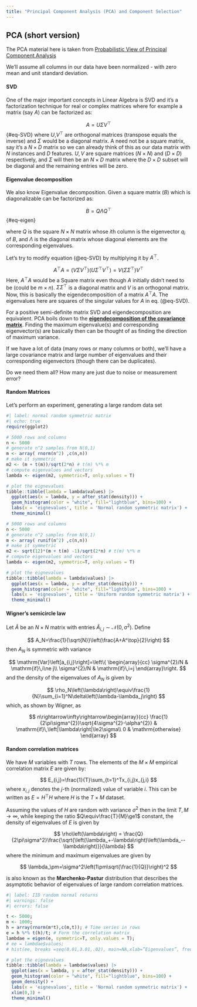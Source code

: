 ```yaml
---
title: "Principal Component Analysis (PCA) and Component Selection"
---
```


## PCA (short version)

::: callout-note
The PCA material here is taken from [Probabilistic View of Principal Component Analysis](https://towardsdatascience.com/probabilistic-view-of-principal-component-analysis-9c1bbb3f167)

We'll assume all columns in our data have been normalized - with zero mean and unit standard deviation.
:::

#### SVD

One of the major important concepts in Linear Algebra is SVD and it’s a factorization technique for real or complex matrices where for example a matrix (say *A*) can be factorized as:

$$
A = U\Sigma V^\top 
$$ {#eq-SVD} where $U$,$V^\top$ are orthogonal matrices (transpose equals the inverse) and $\Sigma$ would be a diagonal matrix. A need not be a square matrix, say it’s a $N\times D$ matrix so we can already think of this as our data matrix with $N$ instances and $D$ features. $U,V$ are square matrices ($N\times N$) and ($D\times D$) respectively, and $\Sigma$ will then be an $N\times D$ matrix where the $D\times D$ subset will be diagonal and the remaining entries will be zero.

#### Eigenvalue decomposition

We also know Eigenvalue decomposition. Given a square matrix ($B$) which is diagonalizable can be factorized as:

$$
B = Q\Lambda Q^\top 
$$ {#eq-eigen}

where $Q$ is the square $N\times N$ matrix whose $i$th column is the eigenvector $q_i$ of $B$, and $\Lambda$ is the diagonal matrix whose diagonal elements are the corresponding eigenvalues.

Let’s try to modify equation (@eq-SVD) by multiplying it by $A^\top$.

$$
A^\top A = \left(V\Sigma V^\top\right)\left(U\Sigma^\top V^\top\right)=V\left(\Sigma\Sigma^\top \right)V^\top
$$ Here, $A^\top A$ would be a Square matrix even though $A$ initially didn’t need to be (could be $m\times n$). $\Sigma\Sigma^\top$ is a diagonal matrix and $V$ is an orthogonal matrix. Now, this is basically the eigendecomposition of a matrix $A^\top A$. The eigenvalues here are squares of the singular values for $A$ in eq. (@eq-SVD).

For a positive semi-definite matrix SVD and eigendecomposition are equivalent. PCA boils down to the [**eigendecomposition of the covariance matrix**]{.underline}. Finding the maximum eigenvalue(s) and corresponding eigenvector(s) are basically then can be thought of as finding the direction of maximum variance.

If we have a lot of data (many rows or many columns or both), we'll have a large covariance matrix and large number of eigenvalues and their corresponding eigenvectors (though there can be duplicates).

Do we need them all? How many are just due to noise or measurement error?

#### Random Matrices

Let's perform an experiment, generating a large random data set

```r
#| label: normal random symmetric matrix 
#| echo: true
require(ggplot2)

# 5000 rows and columns
n <- 5000
# generate n^2 samples from N(0,1)
m <- array( rnorm(n^2) ,c(n,n))
# make it symmetric
m2 <- (m + t(m))/sqrt(2*n) # t(m) %*% m
# compute eigenvalues and vectors
lambda <- eigen(m2, symmetric=T, only.values = T)

# plot the eignevalues
tibble::tibble(lambda = lambda$values) |> 
  ggplot(aes(x = lambda, y = after_stat(density))) + 
  geom_histogram(color = "white", fill="lightblue", bins=100) + 
  labs(x = 'eignevalues', title = 'Normal random symmetric matrix') +
  theme_minimal()
```

```r
# 5000 rows and columns
n <- 5000
# generate n^2 samples from N(0,1)
m <- array( runif(n^2) ,c(n,n))
# make it symmetric
m2 <- sqrt(12)*(m + t(m) -1)/sqrt(2*n) # t(m) %*% m
# compute eigenvalues and vectors
lambda <- eigen(m2, symmetric=T, only.values = T)

# plot the eignevalues
tibble::tibble(lambda = lambda$values) |> 
  ggplot(aes(x = lambda, y = after_stat(density))) + 
  geom_histogram(color = "white", fill="lightblue", bins=100) + 
  labs(x = 'eignevalues', title = 'Uniform random symmetric matrix') +
  theme_minimal()
```

#### Wigner’s semicircle law

Let $\tilde{A}$ be an $N\times N$ matrix with entries $\tilde{A}_{i,j}\sim\mathcal{N\left(0,\sigma^2\right)}$. Define

$$
A_N=\frac{1}{\sqrt{N}}\left(\frac{A+A^\top}{2}\right)
$$ then $A_N$ is symmetric with variance

$$
\mathrm{Var}\left[a_{i,j}\right]=\left\{ \begin{array}{cc}
\sigma^{2}/N & \mathrm{if}\,i\ne j\\
\sigma^{2}/N & \mathrm{if}\,i=j
\end{array}\right.
$$ and the density of the eigenvalues of $A_N$ is given by

$$
\rho_N\left(\lambda\right)\equiv\frac{1}{N}\sum_{i=1}^N\delta\left(\lambda-\lambda_j\right)
$$ which, as shown by Wigner, as

$$
n\rightarrow\infty\rightarrow\begin{array}{cc}
\frac{1}{2\pi\sigma^{2}}\sqrt{4\sigma^{2}-\alpha^{2}} & \mathrm{if}\,\left|\lambda\right|\le2\sigma\\
0 & \mathrm{otherwise}
\end{array}
$$

#### Random correlation matrices

We have $M$ variables with $T$ rows. The elements of the $M\times M$ empirical correlation matrix $E$ are given by:

$$
E_{i,j}=\frac{1}{T}\sum_{t=1}^Tx_{i,j}x_{j,i}
$$ where $x_{i,j}$ denotes the $j$-th (normalized) value of variable $i$. This can be written as $E=H^\top H$ where $H$ is the $T\times M$ dataset.

Assuming the values of $H$ are random with variance $\sigma^2$ then in the limit $T,M\rightarrow\infty$, while keeping the ratio $Q\equiv\frac{T}{M}\ge1$ constant, the density of eigenvalues of $E$ is given by

$$
\rho\left(\lambda\right) = \frac{Q}{2\pi\sigma^2}\frac{\sqrt{\left(\lambda_+-\lambda\right)\left(\lambda_--\lambda\right)}}{\lambda}
$$ where the minimum and maximum eigenvalues are given by

$$
\lambda_\pm=\sigma^2\left(1\pm\sqrt{\frac{1}{Q}}\right)^2
$$

is also known as the **Marchenko-Pastur** distribution that describes the asymptotic behavior of eigenvalues of large random correlation matrices.

```r
#| label: IID random normal returns
#| warnings: false
#| errors: false

t <- 5000;
m <- 1000;
h = array(rnorm(m*t),c(m,t)); # Time series in rows
e = h %*% t(h)/t; # Form the correlation matrix
lambdae = eigen(e, symmetric=T, only.values = T);
# ee = lambdae$values;
# hist(ee, breaks =seq(0.01,3.01,.02), main=NA,xlab=”Eigenvalues”, freq=F)

# plot the eignevalues
tibble::tibble(lambda = lambdae$values) |> 
  ggplot(aes(x = lambda, y = after_stat(density))) + 
  geom_histogram(color = "white", fill="lightblue", bins=100) + 
  geom_density() +
  labs(x = 'eignevalues', title = 'Normal random symmetric matrix') +
  xlim(0,3) +
  theme_minimal()

```
